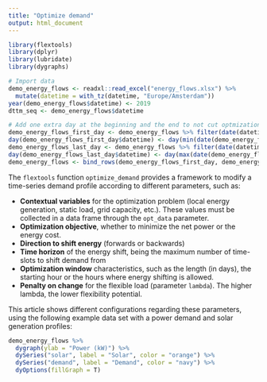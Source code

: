 ```yaml
---
title: "Optimize demand"
output: html_document
---
```


```r
library(flextools)
library(dplyr)
library(lubridate)
library(dygraphs)

# Import data
demo_energy_flows <- readxl::read_excel("energy_flows.xlsx") %>% 
  mutate(datetime = with_tz(datetime, "Europe/Amsterdam"))
year(demo_energy_flows$datetime) <- 2019
dttm_seq <- demo_energy_flows$datetime

# Add one extra day at the beginning and the end to not cut optmization in the plots
demo_energy_flows_first_day <- demo_energy_flows %>% filter(date(datetime) == min(date(datetime)))
day(demo_energy_flows_first_day$datetime) <- day(min(date(demo_energy_flows$datetime)))-1
demo_energy_flows_last_day <- demo_energy_flows %>% filter(date(datetime) == max(date(datetime)))
day(demo_energy_flows_last_day$datetime) <- day(max(date(demo_energy_flows$datetime)))+1
demo_energy_flows <- bind_rows(demo_energy_flows_first_day, demo_energy_flows, demo_energy_flows_last_day)
```

The `flextools` function `optimize_demand` provides a framework to modify a time-series demand profile according to different parameters, such as:

* **Contextual variables** for the optimization problem (local energy generation, static load, grid capacity, etc.). These values must be collected in a data frame through the `opt_data` parameter.
* **Optimization objective**, whether to minimize the net power or the energy cost.
* **Direction to shift energy** (forwards or backwards)
* **Time horizon** of the energy shift, being the maximum number of time-slots to shift demand from
* **Optimization window** characteristics, such as the length (in days), the starting hour or the hours where energy shifting is allowed.
* **Penalty on change** for the flexible load (parameter `lambda`). The higher lambda, the lower flexibility potential.

This article shows different configurations regarding these parameters, using the following example data set with a power demand and solar generation profiles:

```r
demo_energy_flows %>% 
  dygraph(ylab = "Power (kW)") %>% 
  dySeries("solar", label = "Solar", color = "orange") %>% 
  dySeries("demand", label = "Demand", color = "navy") %>% 
  dyOptions(fillGraph = T)
```



